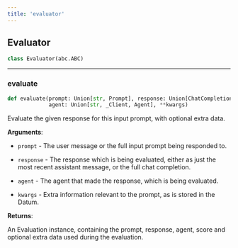 ```yaml
---
title: 'evaluator'
---
```


<a id="evaluator.Evaluator"></a>

## Evaluator

```python
class Evaluator(abc.ABC)
```

<a id="evaluator.Evaluator.evaluate"></a>

---

### evaluate

```python
def evaluate(prompt: Union[str, Prompt], response: Union[ChatCompletion, str],
             agent: Union[str, _Client, Agent], **kwargs)
```

Evaluate the given response for this input prompt, with optional extra data.

**Arguments**:

- `prompt` - The user message or the full input prompt being responded to.
  
- `response` - The response which is being evaluated, either as just the most
  recent assistant message, or the full chat completion.
  
- `agent` - The agent that made the response, which is being evaluated.
  
- `kwargs` - Extra information relevant to the prompt, as is stored in the Datum.
  

**Returns**:

  An Evaluation instance, containing the prompt, response, agent, score and
  optional extra data used during the evaluation.

<a id="utils"></a>
